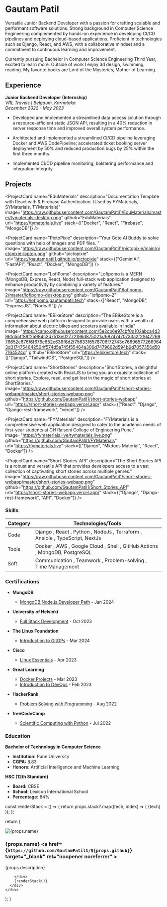 # Gautam Patil

Versatile Junior Backend Developer with a passion for crafting scalable and performant software solutions. Strong background in Computer Science Engineering complemented by hands-on experience in developing CI/CD pipelines and deploying cloud-based applications. Proficient in technologies such as Django, React, and AWS, with a collaborative mindset and a commitment to continuous learning and improvement.

Currently pursuing Bachelor in Computer Science Engineering Third Year, excited to learn more. Outside of work I enjoy 3d design, swimming, reading. My favorite books are Lord of the Mysteries, Mother of Learning. 

<div className="socials">
    <a href="www.linkedin.com/in/gautampatil1"><i class="fa-brands fa-linkedin"></i></a>
    <a href="https://github.com/GautamPatil1"><i class="fa-brands fa-github"></i></a>
    <a href="https://discordapp.com/misalpaav"><i class="fa-brands fa-discord"></i></a>
    <a href="https://instagram.com/gautampatil6969"><i class="fa-brands fa-instagram"></i></a>
    <a href="mailto:gautam.patil4545@gmail.com"><i class="fa-solid fa-square-envelope"></i></a>
    <a href="tel:+918625057783"><i class="fa-solid fa-phone"></i></a>
</div>

## Experience

**Junior Backend Developer (Internship)**  
*VRL Travels | Belgaum, Karnataka*  
*December 2022 - May 2023*

- Developed and implemented a streamlined data access solution through a resource-efficient static JSON API, resulting in a 40% reduction in server response time and improved overall system performance.
  
- Architected and implemented a streamlined CI/CD pipeline leveraging Docker and AWS CodePipeline; accelerated ticket booking server deployment by 50% and reduced production bugs by 25% within the first three months.
  
- Implemented CI/CD pipeline monitoring, bolstering performance and integration integrity.

## Projects

<ProjectCard name="EduMaterials" description="Documentation Template with React with & Firebase Authentication. (Used by FYMaterials, SYMaterials, TYMaterials)" image="https://raw.githubusercontent.com/GautamPatil1/EduMaterials/master/tymaterials-desktop.png" github="EduMaterials" url="https://tymaterials.live" stack={["Docker", "React", "Firebase", "MongoDB"]} />

<ProjectCard name="PictoPixie" description="Your Goto AI Buddy to solve questions with help of images and PDF files. " image="https://raw.githubusercontent.com/GautamPatil1/pictopixie/main/pictopixie-laptop.png" github="pictopixie" url="https://gautampatil1.github.io/pictopixie" stack={["GeminiAI", "FastAPI", "React", "Docker", "MongoDB"]}     />

<ProjectCard name="LofiPomo" description="Lofipomo is a MERN (MongoDB, Express, React, Node) full-stack web application designed to enhance productivity by combining a variety of features." image="https://raw.githubusercontent.com/GautamPatil1/lofipomo-2/master/lofipomo-desktop.png" github="lofipomo-2" url="https://lofipomo.gautampatil.tech" stack={["React", "MongoDB", "ExpressJS", "NodeJS"]} />

<ProjectCard name="EBikeStore" description="The EBikeStore is a comprehensive web platform designed to provide users with a wealth of information about electric bikes and scooters available in India" image="https://camo.githubusercontent.com/5e2cb6e97cbf0d102abca4d396fd55ff88f25984c3d7513e02772196d875021a/68747470733a2f2f64726976652e676f6f676c652e636f6d2f75633f6578706f72743d766965772669643d3174754642504f574d5a745f55464a306d7479662d594b6d7057356d507164524d" github="EBikeStore" url="https://ebikestore.tech"  stack={["Django", "TailwindCS", "PostgreSQL"]} />

<ProjectCard name="ShortStories" description="ShortStories, a delightful online platform created with ReactJS to bring you an exquisite collection of short stories. Explore, read, and get lost in the magic of short stories at ShortStories." image="https://raw.githubusercontent.com/GautamPatil1/short-stories-webapp/master/short-stories-webapp.png" github="https://github.com/GautamPatil1/short-stories-webapp" url="https://short-stories-webapp.vercel.app/" stack={["React", "Django", "Django-rest-framework", "vercel"]}        />

<ProjectCard name="FYMaterials" description="FYMaterials is a comprehensive web application designed to cater to the academic needs of first-year students at GH Raisoni College of Engineering Pune." image="https://fymaterials.live/tymaterials.live.png" github="https://github.com/GautamPatil1/FYMaterials" url="https://fymaterials.live" stack={["Django", "Mkdocs Material", "React", "Docker"]}          />

<ProjectCard name="Short-Stories-API" description="The Short Stories API is a robust and versatile API that provides developers access to a vast collection of captivating short stories across multiple genres." image="https://raw.githubusercontent.com/GautamPatil1/short-stories-webapp/master/short-stories-webapp.png" github="https://github.com/GautamPatil1/Short_Stories_API" url="https://short-stories-webapp.vercel.app/" stack={["Django", "Django-rest-framework", "API", "Docker"]}       />

### Skills

| Category  | Technologies/Tools                        |
|-----------|-------------------------------------------|
| Code      | Django , React , Python , NodeJs , Terraform , Ansible , TypeScript, NextJs |
| Tools     | Docker , AWS , Google Cloud , Shell , GitHub Actions , MongoDB, PostgreSQL |
| Soft      | Communication , Teamwork , Problem-solving , Time Management |


### Certifications

- **MongoDB**
  - [MongoDB Node.js Developer Path](https://learn.mongodb.com/c/aOjHSZsaTRWOS7lRH_dnwg) - Jan 2024

- **University of Helsinki**
  - [Full Stack Development](https://studies.cs.helsinki.fi/stats/api/certificate/fullstackopen/en/caddcd0bf4c20ec12660e478893cfa81) - Oct 2023

- **The Linux Foundation**
  - [Introduction to GitOPs](https://ti-user-certificates.s3.amazonaws.com/e0df7fbf-a057-42af-8a1f-590912be5460/f1969609-861d-4a50-b0dd-c2137630131d-gautam-patil-fcdffef7-0994-4c04-9642-b0112d4721d2-certificate.pdf) - Mar 2024

- **Cisco**
  - [Linux Essentials](https://drive.google.com/file/d/1YH3CSj1eXWTrvWI-tf3B2nE4mXddgmr-/view) - Apr 2023

- **Great Learning**
  - [Docker Projects](https://dtmvamahs40ux.cloudfront.net/ComplementaryCourseCertificate/2327318/original/GAUTAM_SURESH_PATIL20230319-63-1lqekvm.jpg) - Mar 2023
  - [Introduction to DevOps](https://olympus.mygreatlearning.com/courses/38652/certificate) - Feb 2023

- **HackerRank**
  - [Problem Solving with Programming](https://www.hackerrank.com/certificates/5b6e2a21676d) - Aug 2022

- **freeCodeCamp**
  - [Scientific Computing with Python](https://www.freecodecamp.org/certification/Gautam_Patil/scientific-computing-with-python-v7) - Jul 2022


### Education

**Bachelor of Technology in Computer Science**
  - **Institution:** Pune University
  - **CGPA:** 8.83
  - **Honors:** Artificial Intelligence and Machine Learning

**HSC (12th Standard)**
  - **Board:** CBSE
  - **School:** Lexicon International School
  - **Percentage:** 84%




  const renderStack = () => {
    return props.stack?.map((tech, index) => (
      <span key={index} className="stack-item">{tech}</span>
    ));
  };

  return (
    <div className="project-card">
      <div className="photo">
        <img className="image" src={props.image} alt={props.name} />
      </div>
      <div className="info">
        <h3>
            {props.name}
            <a href={`https://github.com/GautamPatil1/${props.github}`} target="_blank" rel="noopener noreferrer" >
            <i class="fa-brands fa-github"></i>
            </a>
          <a href={props.url} target="_blank" rel="noopener noreferrer">
            <i class="fa-solid fa-link"></i>
          </a>
        </h3>
        <p>{props.description}</p>
        <div className="links">
            
        </div>
        {renderStack()}
      </div>
    </div>
  );
}


